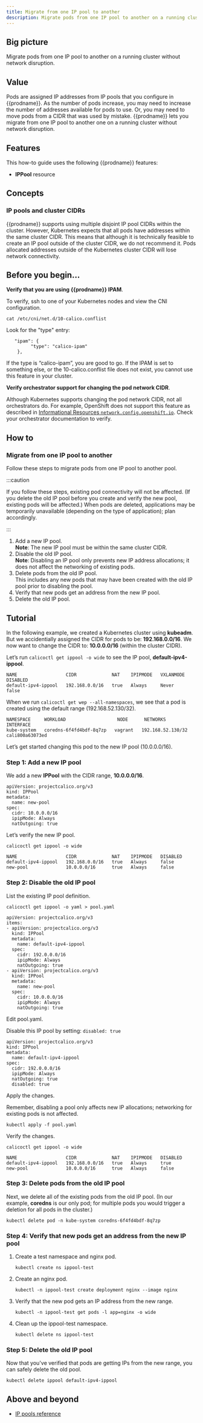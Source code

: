 ```yaml
---
title: Migrate from one IP pool to another
description: Migrate pods from one IP pool to another on a running cluster without network disruption.
---
```


## Big picture

Migrate pods from one IP pool to another on a running cluster without network disruption.

## Value

Pods are assigned IP addresses from IP pools that you configure in {{prodname}}. As the number of pods increase, you may need to increase the number of addresses available for pods to use. Or, you may need to move pods from a CIDR that was used by mistake. {{prodname}} lets you migrate from one IP pool to another one on a running cluster without network disruption.

## Features

This how-to guide uses the following {{prodname}} features:

- **IPPool** resource

## Concepts

### IP pools and cluster CIDRs

{{prodname}} supports using multiple disjoint IP pool CIDRs within the cluster. However, Kubernetes expects that all pods have addresses within the same cluster CIDR. This means that although it is technically feasible to create an IP pool outside of the cluster CIDR, we do not recommend it. Pods allocated addresses outside of the Kubernetes cluster CIDR will lose network connectivity.

## Before you begin...

**Verify that you are using {{prodname}} IPAM**.

To verify, ssh to one of your Kubernetes nodes and view the CNI configuration.

```bash-plain-text
cat /etc/cni/net.d/10-calico.conflist

```

Look for the "type" entry:

```
   "ipam": {
         "type": "calico-ipam"
    },
```

If the type is “calico-ipam”, you are good to go. If the IPAM is set to something else, or the 10-calico.conflist file does not exist, you cannot use this feature in your cluster.

**Verify orchestrator support for changing the pod network CIDR**.

Although Kubernetes supports changing the pod network CIDR, not all orchestrators do. For example, OpenShift does not support this feature as described in
[Informational Resources `network.config.openshift.io`](https://docs.okd.io/latest/welcome/index.html). Check your orchestrator documentation to verify.

## How to

### Migrate from one IP pool to another

Follow these steps to migrate pods from one IP pool to another pool.

:::caution

If you follow these steps, existing pod connectivity will not be affected. (If you delete the old IP pool before you create and verify the new pool, existing pods will be affected.) When pods are deleted, applications may be temporarily unavailable (depending on the type of application); plan accordingly.

:::

1. Add a new IP pool.  
   **Note**: The new IP pool must be within the same cluster CIDR.
1. Disable the old IP pool.  
   **Note**: Disabling an IP pool only prevents new IP address allocations; it does not affect the networking of existing pods.
1. Delete pods from the old IP pool.  
   This includes any new pods that may have been created with the old IP pool prior to disabling the pool.
1. Verify that new pods get an address from the new IP pool.
1. Delete the old IP pool.

## Tutorial

In the following example, we created a Kubernetes cluster using **kubeadm**. But we accidentially assigned the CIDR for pods to be: **192.168.0.0/16**. We now want to change the CIDR to: **10.0.0.0/16** (within the cluster CIDR).

Let’s run `calicoctl get ippool -o wide` to see the IP pool, **default-ipv4-ippool**.

```
NAME                  CIDR             NAT    IPIPMODE   VXLANMODE   DISABLED
default-ipv4-ippool   192.168.0.0/16   true   Always     Never       false
```

When we run `calicoctl get wep --all-namespaces`, we see that a pod is created using the default range (192.168.52.130/32).

```
NAMESPACE     WORKLOAD                   NODE      NETWORKS            INTERFACE
kube-system   coredns-6f4fd4bdf-8q7zp   vagrant   192.168.52.130/32   cali800a63073ed
```

Let’s get started changing this pod to the new IP pool (10.0.0.0/16).

### Step 1: Add a new IP pool

We add a new **IPPool** with the CIDR range, **10.0.0.0/16**.

```
apiVersion: projectcalico.org/v3
kind: IPPool
metadata:
  name: new-pool
spec:
  cidr: 10.0.0.0/16
  ipipMode: Always
  natOutgoing: true
```

Let’s verify the new IP pool.

```bash-plain-text
calicoctl get ippool -o wide

```

```
NAME                  CIDR             NAT    IPIPMODE   DISABLED
default-ipv4-ippool   192.168.0.0/16   true   Always     false
new-pool              10.0.0.0/16      true   Always     false
```

### Step 2: Disable the old IP pool

List the existing IP pool definition.

```bash-plain-text
calicoctl get ippool -o yaml > pool.yaml

```

```
apiVersion: projectcalico.org/v3
items:
- apiVersion: projectcalico.org/v3
  kind: IPPool
  metadata:
    name: default-ipv4-ippool
  spec:
    cidr: 192.0.0.0/16
    ipipMode: Always
    natOutgoing: true
- apiVersion: projectcalico.org/v3
  kind: IPPool
  metadata:
    name: new-pool
  spec:
    cidr: 10.0.0.0/16
    ipipMode: Always
    natOutgoing: true
```

Edit pool.yaml.

Disable this IP pool by setting: `disabled: true`

```
apiVersion: projectcalico.org/v3
kind: IPPool
metadata:
  name: default-ipv4-ippool
spec:
  cidr: 192.0.0.0/16
  ipipMode: Always
  natOutgoing: true
  disabled: true
```

Apply the changes.

Remember, disabling a pool only affects new IP allocations; networking for existing pods is not affected.

```bash-plain-text
kubectl apply -f pool.yaml

```

Verify the changes.

```bash-plain-text
calicoctl get ippool -o wide

```

```
NAME                  CIDR             NAT    IPIPMODE   DISABLED
default-ipv4-ippool   192.168.0.0/16   true   Always     true
new-pool              10.0.0.0/16      true   Always     false
```

### Step 3: Delete pods from the old IP pool

Next, we delete all of the existing pods from the old IP pool. (In our example, **coredns** is our only pod; for multiple pods you would trigger a deletion for all pods in the cluster.)

```bash-plain-text
kubectl delete pod -n kube-system coredns-6f4fd4bdf-8q7zp

```

### Step 4: Verify that new pods get an address from the new IP pool

1. Create a test namespace and nginx pod.

   ```bash-plain-text
   kubectl create ns ippool-test

   ```

1. Create an nginx pod.

   ```bash-plain-text
   kubectl -n ippool-test create deployment nginx --image nginx

   ```

1. Verify that the new pod gets an IP address from the new range.

   ```bash-plain-text
   kubectl -n ippool-test get pods -l app=nginx -o wide

   ```

1. Clean up the ippool-test namespace.

   ```bash-plain-text
   kubectl delete ns ippool-test

   ```

### Step 5: Delete the old IP pool

Now that you've verified that pods are getting IPs from the new range, you can safely delete the old pool.

```bash-plain-text
kubectl delete ippool default-ipv4-ippool

```

## Above and beyond

- [IP pools reference](../../reference/resources/ippool.mdx)
